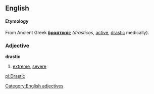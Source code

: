 ==English==
====Etymology====
From Ancient Greek '''[[δραστικός]]''' ''(drasticos,'' [[active]], [[drastic]] medically). 

===Adjective===
[[Category:English adjectives]]
'''drastic'''
# [[extreme]], [[severe]]


[[pl:Drastic]]
